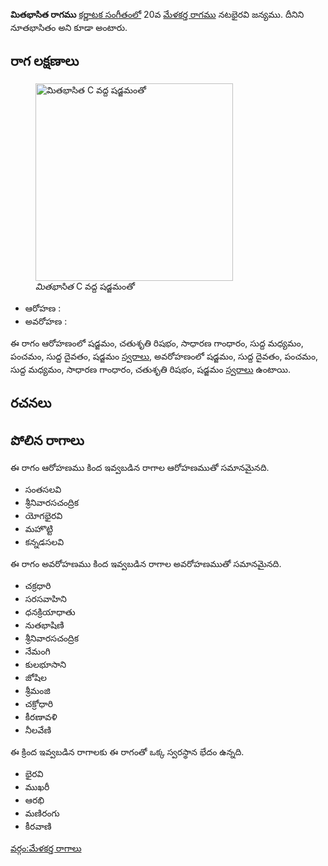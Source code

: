 {{Infobox ragam
	| name          	= మితభాసిత
	| synonym	    	= నూతభాసితం
	| mela          	= 
	| chakra        	= 
	| janaka        	= 
	| type          	= షడవ
	| arohanam      	= {{svaraC|S|R2|G2|M1|P|D1|S'}} 
	| avarohanam    	= {{svaraC|S'|D1|P|M1|G2|R2|S}}
	| jeeva         	=
	| chhaya        	=
	| nyasa         	=
	| vishesha      	= 
	| equivalent  		= 
}}
{{కర్ణాటక సంగీత రాగాలు}}
'''మితభాసిత రాగము''' [[కర్ణాటక సంగీతం]]లో 20వ [[మేళకర్త రాగము]] నటభైరవి జన్యము. దీనిని నూతభాసితం అని కూడా అంటారు.


==రాగ లక్షణాలు==
[[Image:mitabhasita_kb2wiki.png|thumb|right|316px|''మితభాసిత'' C వద్ద షడ్జమంతో]]

* ఆరోహణ : {{svaraC|S|R2|G2|M1|P|D1|S'}} 
* అవరోహణ : {{svaraC|S'|D1|P|M1|G2|R2|S}}

ఈ రాగం ఆరోహణంలో షడ్జమం, చతుశృతి రిషభం, సాధారణ  గాంధారం, సుద్ద మధ్యమం, పంచమం, సుద్ద దైవతం, షడ్జమం [[స్వరాలు]], అవరోహణంలో షడ్జమం, సుద్ద దైవతం, పంచమం, సుద్ద మధ్యమం, సాధారణ  గాంధారం, చతుశృతి రిషభం, షడ్జమం [[స్వరాలు]] ఉంటాయి.

==రచనలు==



==పోలిన రాగాలు==
ఈ రాగం ఆరోహణము కింద ఇవ్వబడిన రాగాల ఆరోహణముతో సమానమైనది.
* సంతసలవి
* శ్రీనివారసచంద్రిక
* యోగభైరవి
* మహొట్టి
* కన్నడసలవి

ఈ రాగం అవరోహణము కింద ఇవ్వబడిన రాగాల అవరోహణముతో సమానమైనది.
* చక్రధారి
* సరసవాహిని
* ధనక్రియాధాతు
* నుతభాషిణి
* శ్రీనివారసచంద్రిక
* నేమంగి
* కులభూసాని
* జోషిల
* శ్రీమంజి
* చక్రోధారి
* కీరణావళి
* నీలవేణి

ఈ క్రింద ఇవ్వబడిన రాగాలకు ఈ రాగంతో ఒక్క స్వరస్థాన భేదం ఉన్నది.
* భైరవి
* ముఖరీ
* ఆరభి
* మణిరంగు
* కీరవాణి



[[వర్గం:మేళకర్త రాగాలు]]